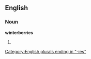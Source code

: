 ==English==

===Noun===
'''winterberries'''

# {{plural of|[[winterberry]]}}

[[Category:English plurals ending in "-ies"]]